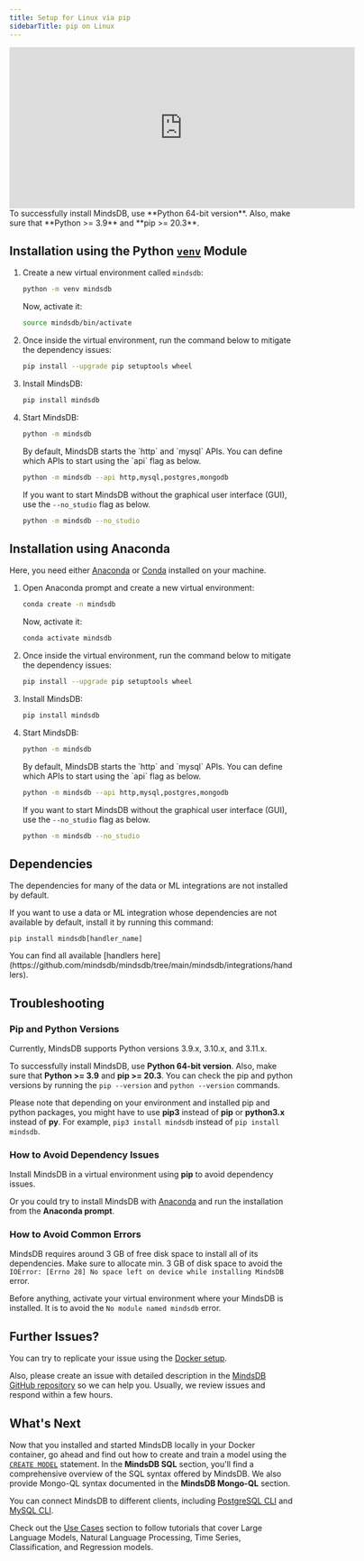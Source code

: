 ```yaml
---
title: Setup for Linux via pip
sidebarTitle: pip on Linux
---
```


<iframe
  className="w-full h-96"
  width="613"
  height="286"
  src="https://www.youtube.com/embed/TVgp5xtfFmk"
  title="Deploy MindsDB using PIP on Linux"
  frameBorder="0"
  allow="accelerometer; autoplay; clipboard-write; encrypted-media; gyroscope; picture-in-picture"
  allowFullScreen
></iframe>

<Tip>
To successfully install MindsDB, use **Python 64-bit version**. Also, make sure that **Python >= 3.9** and **pip >= 20.3**.
</Tip>

## Installation using the Python [`venv`](https://docs.python.org/3/library/venv.html) Module

1. Create a new virtual environment called `mindsdb`:

   ```bash
   python -m venv mindsdb
   ```

   Now, activate it:

   ```bash
   source mindsdb/bin/activate
   ```

2. Once inside the virtual environment, run the command below to mitigate the
   dependency issues:

   ```bash
   pip install --upgrade pip setuptools wheel
   ```

3. Install MindsDB:

   ```bash
   pip install mindsdb
   ```

4. Start MindsDB:

   ```bash
   python -m mindsdb
   ```
   
   <Tip>
   By default, MindsDB starts the `http` and `mysql` APIs. You can define which APIs to start using the `api` flag as below.

   ```bash
   python -m mindsdb --api http,mysql,postgres,mongodb
   ```

   If you want to start MindsDB without the graphical user interface (GUI), use the `--no_studio` flag as below.

   ```bash
   python -m mindsdb --no_studio
   ```
   </Tip>

## Installation using Anaconda

Here, you need either [Anaconda](https://www.anaconda.com/products/individual)
or [Conda](https://conda.io/projects/conda/en/latest/index.html) installed on
your machine.

1. Open Anaconda prompt and create a new virtual environment:

   ```bash
   conda create -n mindsdb
   ```

   Now, activate it:

   ```bash
   conda activate mindsdb
   ```

2. Once inside the virtual environment, run the command below to mitigate the
   dependency issues:

   ```bash
   pip install --upgrade pip setuptools wheel
   ```

3. Install MindsDB:

   ```bash
   pip install mindsdb
   ```

4. Start MindsDB:

   ```bash
   python -m mindsdb
   ```
   
   <Tip>
   By default, MindsDB starts the `http` and `mysql` APIs. You can define which APIs to start using the `api` flag as below.

   ```bash
   python -m mindsdb --api http,mysql,postgres,mongodb
   ```

   If you want to start MindsDB without the graphical user interface (GUI), use the `--no_studio` flag as below.

   ```bash
   python -m mindsdb --no_studio
   ```
   </Tip>

## Dependencies

The dependencies for many of the data or ML integrations are not installed by default.

If you want to use a data or ML integration whose dependencies are not available by default, install it by running this command:

```
pip install mindsdb[handler_name]
```

<Tip>
You can find all available [handlers here](https://github.com/mindsdb/mindsdb/tree/main/mindsdb/integrations/handlers).
</Tip>

## Troubleshooting

### Pip and Python Versions

Currently, MindsDB supports Python versions 3.9.x, 3.10.x, and 3.11.x.

To successfully install MindsDB, use **Python 64-bit version**. Also, make sure
that **Python >= 3.9** and **pip >= 20.3**. You can check the pip and python
versions by running the `pip --version` and
`python --version` commands.

Please note that depending on your environment and installed pip and python
packages, you might have to use **pip3** instead of **pip** or **python3.x**
instead of **py**. For example, `pip3 install mindsdb` instead of
`pip install mindsdb`.

### How to Avoid Dependency Issues

Install MindsDB in a virtual environment using **pip** to avoid dependency
issues.

Or you could try to install MindsDB with
[Anaconda](https://www.anaconda.com/products/individual) and run the
installation from the **Anaconda prompt**.

### How to Avoid Common Errors

MindsDB requires around 3 GB of free disk space to install all of its
dependencies. Make sure to allocate min. 3 GB of disk space to avoid the
`IOError: [Errno 28] No space left on device while installing MindsDB` error.

Before anything, activate your virtual environment where your MindsDB is
installed. It is to avoid the `No module named mindsdb` error.


## Further Issues?

You can try to replicate your issue using the
[Docker setup](/setup/self-hosted/docker/).

Also, please create an issue with detailed description in the
[MindsDB GitHub repository](https://github.com/mindsdb/mindsdb/issues) so we can
help you. Usually, we review issues and respond within a few hours.

## What's Next

Now that you installed and started MindsDB locally in your Docker container, go ahead and find out how to create and train a model using the [`CREATE MODEL`](/sql/create/model) statement. In the **MindsDB SQL** section, you'll find a comprehensive overview of the SQL syntax offered by MindsDB. We also provide Mongo-QL syntax documented in the **MindsDB Mongo-QL** section.

You can connect MindsDB to different clients, including [PostgreSQL CLI](/connect/postgres-client) and [MySQL CLI](/connect/mysql-client).

Check out the [Use Cases](/use-cases/overview) section to follow tutorials that cover Large Language Models, Natural Language Processing, Time Series, Classification, and Regression models.
